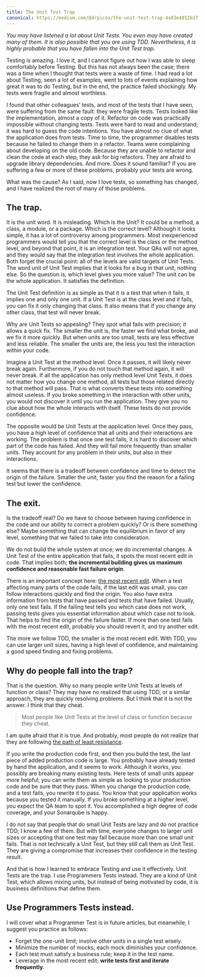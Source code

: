 ```yaml
---
title: The Unit Test Trap
canonical: https://medium.com/@drpicox/the-unit-test-trap-4a83e4012b17
---
```


_You may have listened a lot about Unit Tests. You even may have created many of them. It is also possible that you are using TDD. Nevertheless, it is highly probable that you have fallen into the Unit Test trap._


Testing is amazing. I love it, and I cannot figure out how I was able to sleep comfortably before Testing. But this has not always been the case; there was a time when I thought that tests were a waste of time. I had read a lot about Testing, seen a lot of examples, went to lots of events explaining how great it was to do Testing, but in the end, the practice failed shockingly. My tests were fragile and almost worthless.

I found that other colleagues’ tests, and most of the tests that I have seen, were suffering from the same fault: they were fragile tests. Tests looked like the implementation, almost a copy of it. Refactor on code was practically impossible without changing tests. Tests were hard to read and understand; it was hard to guess the code intentions. You have almost no clue of what the application does from tests. Time to time, the programmer disables tests because he failed to change them in a refactor. Teams were complaining about developing on the old code. Because they are unable to refactor and clean the code at each step, they ask for big refactors. They are afraid to upgrade library dependencies. And more. Does it sound familiar? If you are suffering a few or more of these problems, probably your tests are wrong.

What was the cause? As I said, now I love tests, so something has changed, and I have realized the root of many of those problems.

## The trap.

It is the unit word. It is misleading. Which is the Unit? It could be a method, a class, a module, or a package. Which is the correct level? Although it looks simple, it has a lot of controversy among programmers. Most inexperienced programmers would tell you that the correct level is the class or the method level, and beyond that point, it is an integration test. Your QAs will not agree, and they would say that the integration test involves the whole application. Both forget the crucial point: all of the levels are valid targets of Unit Tests. The word unit of Unit Test implies that it looks for a bug in that unit, nothing else. So the question is, which level gives you more value? The unit can be the whole application. It satisfies the definition.

The Unit Test definition is as simple as that it is a test that when it fails, it implies one and only one unit. If a Unit Test is at the class level and it fails, you can fix it only changing that class. It also means that if you change any other class, that test will never break.

Why are Unit Tests so appealing? They spot what fails with precision; it allows a quick fix. The smaller the unit is, the faster we find what broke, and we fix it more quickly. But when units are too small, tests are less effective and less reliable. The smaller the units are, the less you test the interaction within your code.

Imagine a Unit Test at the method level. Once it passes, it will likely never break again. Furthermore, if you do not touch that method again, it will never break. If all the application has only method level Unit Tests, it does not matter how you change one method, all tests but those related directly to that method will pass. That is what converts these tests into something almost useless. If you broke something in the interaction with other units, you would not discover it until you run the application. They give you no clue about how the whole interacts with itself. These tests do not provide confidence.

The opposite would be Unit Tests at the application level. Once they pass, you have a high level of confidence that all units and their interactions are working. The problem is that once one test fails, it is hard to discover which part of the code has failed. And they will fail more frequently than smaller units. They account for any problem in their units, but also in their interactions.

It seems that there is a tradeoff between confidence and time to detect the origin of the failure. Smaller the unit, faster you find the reason for a failing test but lower the confidence.

## The exit.

Is the tradeoff real? Do we have to choose between having confidence in the code and our ability to correct a problem quickly? Or is there something else? Maybe something that can change the equilibrium in favor of any level, something that we failed to take into consideration.

We do not build the whole system at once; we do incremental changes. A Unit Test of the entire application that fails, it spots the most recent edit in code. That implies both; 
**the incremental building gives us maximum confidence and reasonable fast failure origin**.

There is an important concept here: [the most recent edit](http://wiki.c2.com/?ProgrammerTest). When a test affecting many parts of the code fails, if the last edit was small, you can follow interactions quickly and find the origin. You also have extra information from tests that have passed and tests that have failed. Usually, only one test fails. If the failing test tells you which case does not work, passing tests gives you essential information about which case not to look. That helps to find the origin of the failure faster. If more than one test fails with the most recent edit, probably you should revert it, and try another edit.

The more we follow TDD, the smaller is the most recent edit. With TDD, you can use larger unit sizes, having a high level of confidence, and maintaining a good speed finding and fixing problems.

## Why do people fall into the trap?

That is the question. Why so many people write Unit Tests at levels of function or class? They may have no realized that using TDD, or a similar approach, they are quickly resolving problems. But I think that it is not the answer. I think that they cheat.

> Most people like Unit Tests at the level of class or function because they cheat.

I am quite afraid that it is true. And probably, most people do not realize that they are following [the path of least resistance](https://www.youtube.com/watch?v=Z1-vPQKwXbY).

If you write the production code first, and then you build the test, the last piece of added production code is large. You probably have already tested by hand the application, and it seems to work. Although it works, you possibly are breaking many existing tests. Here tests of small units appear more helpful; you can write them as simple as looking to your production code and be sure that they pass. When you change the production code, and a test fails, you rewrite it to pass. You know that your application works because you tested it manually. If you broke something at a higher level, you expect the QA team to spot it. You accomplished a high degree of code coverage, and your Sonarqube is happy.

I do not say that people that do small Unit Tests are lazy and do not practice TDD; I know a few of them. But with time, everyone changes to larger unit sizes or accepting that one test may fail because more than one small unit fails. That is not technically a Unit Test, but they still call them as Unit Test. They are giving a compromise that increases their confidence in the testing result.

And that is how I learned to embrace Testing and use it effectively. Unit Tests are the trap. I use Programmers Tests instead. They are a kind of Unit Test, which allows mixing units, but instead of being motivated by code, it is business definitions that define them.

## Use Programmers Tests instead.

I will cover what a Programmer Test is in future articles, but meanwhile, I suggest you practice as follows:

- Forget the one-unit limit; involve other units in a single test wisely.
- Minimize the number of mocks; each mock diminishes your confidence.
- Each test must satisfy a business rule; keep it in the test name.
- Leverage in the most recent edit; **write tests first and iterate frequently**.
